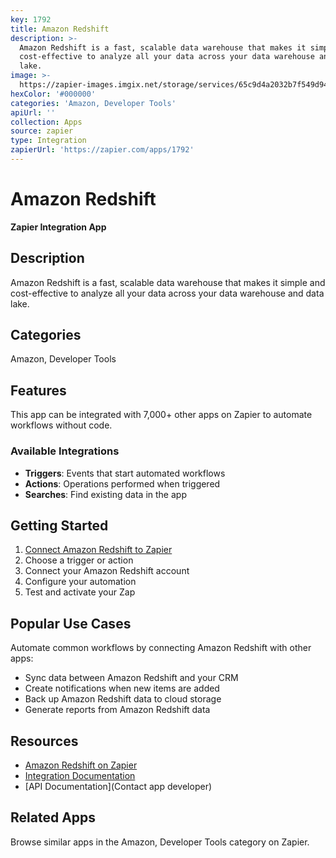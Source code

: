 ```yaml
---
key: 1792
title: Amazon Redshift
description: >-
  Amazon Redshift is a fast, scalable data warehouse that makes it simple and
  cost-effective to analyze all your data across your data warehouse and data
  lake.
image: >-
  https://zapier-images.imgix.net/storage/services/65c9d4a2032b7f549d945569a04fdaaf_10.png?auto=format%2Ccompress&ixlib=python-3.0.0&q=50
hexColor: '#000000'
categories: 'Amazon, Developer Tools'
apiUrl: ''
collection: Apps
source: zapier
type: Integration
zapierUrl: 'https://zapier.com/apps/1792'
---
```

# Amazon Redshift

**Zapier Integration App**

## Description

Amazon Redshift is a fast, scalable data warehouse that makes it simple and cost-effective to analyze all your data across your data warehouse and data lake.

## Categories

Amazon, Developer Tools

## Features

This app can be integrated with 7,000+ other apps on Zapier to automate workflows without code.

### Available Integrations

- **Triggers**: Events that start automated workflows
- **Actions**: Operations performed when triggered
- **Searches**: Find existing data in the app

## Getting Started

1. [Connect Amazon Redshift to Zapier](https://zapier.com/apps/1792)
2. Choose a trigger or action
3. Connect your Amazon Redshift account
4. Configure your automation
5. Test and activate your Zap

## Popular Use Cases

Automate common workflows by connecting Amazon Redshift with other apps:

- Sync data between Amazon Redshift and your CRM
- Create notifications when new items are added
- Back up Amazon Redshift data to cloud storage
- Generate reports from Amazon Redshift data

## Resources

- [Amazon Redshift on Zapier](https://zapier.com/apps/1792)
- [Integration Documentation](https://zapier.com/apps/1792/integrations)
- [API Documentation](Contact app developer)

## Related Apps

Browse similar apps in the Amazon, Developer Tools category on Zapier.

